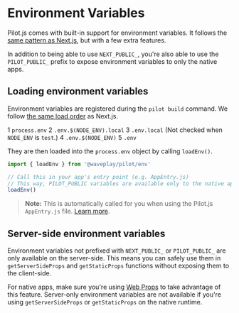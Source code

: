 # Environment Variables

Pilot.js comes with built-in support for environment variables. It follows the [same pattern as Next.js](https://nextjs.org/docs/basic-features/environment-variables), but with a few extra features. 

 In addition to being able to use `NEXT_PUBLIC_`, you're also able to use the `PILOT_PUBLIC_` prefix to expose environment variables to only the native apps.

## Loading environment variables

Environment variables are registered during the `pilot build` command. We follow [the same load order](https://nextjs.org/docs/basic-features/environment-variables#environment-variable-load-order) as Next.js.

1 `process.env`
2 `.env.$(NODE_ENV).local`
3 `.env.local` (Not checked when `NODE_ENV` is `test`.)
4 `.env.$(NODE_ENV)`
5 `.env`

They are then loaded into the `process.env` object by calling `loadEnv()`.

```ts:AppEntry.js
import { loadEnv } from '@waveplay/pilot/env'

// Call this in your app's entry point (e.g. AppEntry.js)
// This way, PILOT_PUBLIC variables are available only to the native apps
loadEnv()
```

> **Note:** This is automatically called for you when using the Pilot.js `AppEntry.js` file. [Learn more](/docs/managed-entry).

## Server-side environment variables

Environment variables not prefixed with `NEXT_PUBLIC_` or `PILOT_PUBLIC_` are only available on the server-side. This means you can safely use them in `getServerSideProps` and `getStaticProps` functions without exposing them to the client-side.

For native apps, make sure you're using [Web Props](/docs/web-props) to take advantage of this feature. Server-only environment variables are not available if you're using `getServerSideProps` or `getStaticProps` on the native runtime.
